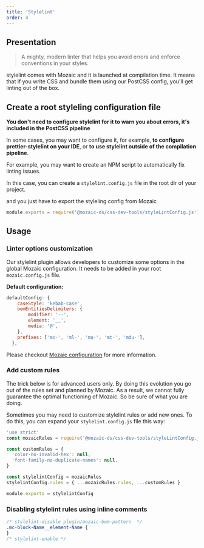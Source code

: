 ```yaml
---
title: 'Stylelint'
order: 4
---
```


## Presentation

> A mighty, modern linter that helps you avoid errors and enforce conventions in your styles.

<Highlight>

stylelint comes with Mozaic and it is launched at compilation time. It means that if you write CSS and bundle them using our PostCSS config, you'll get linting out of the box.

</Highlight>

## Create a root styleling configuration file

<Highlight type="tips">

**You don't need to configure stylelint for it to warn you about errors, it's included in the PostCSS pipeline**

In some cases, you may want to configure it, for example, **to configure prettier-stylelint on your IDE**, or **to use stylelint outside of the compilation pipeline**.

</Highlight>

For example, you may want to create an NPM script to automatically fix linting issues.

In this case, you can create a `stylelint.config.js` file in the root dir of your project.

and you just have to export the styleling config from Mozaic

```js stylelint.config.js
module.exports = require('@mozaic-ds/css-dev-tools/styleLintConfig.js')
```

## Usage

### Linter options customization

Our stylelint plugin allows developers to customize some options in the global Mozaic configuration.
It needs to be added in your root `mozaic.config.js` file.

**Default configuration:**

```js
defaultConfig: {
    caseStyle: 'kebab-case',
    bemEntitiesDelimiters: {
        modifier: '--',
        element: '__',
        media: '@',
    },
    prefixes: ['mc-', 'ml-', 'mu-', 'mt-', 'mdu-'],
  },
```

<Highlight title="More informations here">

Please checkout [Mozaic configuration](/GetStarted/Developers/Configuration/#stylelint-options-) for more information.

</Highlight>

### Add custom rules

<Highlight type="warning" title="Only for advanced users">
  The trick below is for advanced users only. By doing this evolution you go out
  of the rules set and planned by Mozaic. As a result, we cannot fully guarantee
  the optimal functioning of Mozaic. So be sure of what you are doing.
</Highlight>

Sometimes you may need to customize stylelint rules or add new ones. To do this, you can expand your `stylelint.config.js` file this way:

```js stylelint.config.js
'use strict'
const mozaicRules = require('@mozaic-ds/css-dev-tools/styleLintConfig.js')

const customRules = {
  'color-no-invalid-hex': null,
  'font-family-no-duplicate-names': null,
}

const stylelintConfig = mozaicRules
stylelintConfig.rules = { ...mozaicRules.rules, ...customRules }

module.exports = stylelintConfig
```

### Disabling stylelint rules using inline comments

```scss
/* stylelint-disable plugin/mozaic-bem-pattern  */
.mc-block-Name__element-Name {
}
/* stylelint-enable */
```
